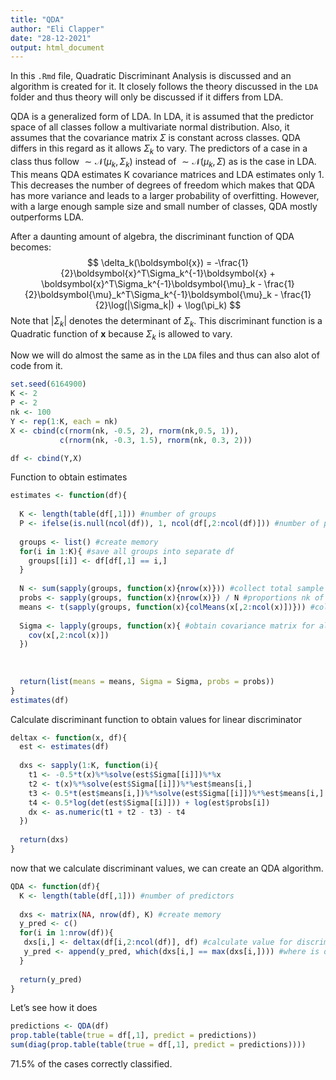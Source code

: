 ```yaml
---
title: "QDA"
author: "Eli Clapper"
date: "28-12-2021"
output: html_document
---
```


In this `.Rmd` file, Quadratic Discriminant Analysis is discussed and an algorithm is created for it. It closely follows the theory discussed in the `LDA` folder and thus theory will only be discussed if it differs from LDA.

QDA is a generalized form of LDA. In LDA, it is assumed that the predictor space of all classes follow a multivariate normal distribution. Also, it assumes that the covariance matrix $\Sigma$ is constant across classes. QDA differs in this regard as it allows $\Sigma_k$ to vary. The predictors of a case in a class thus follow $\sim\mathcal{N}(\mu_k, \Sigma_k)$ instead of $\sim\mathcal{N}(\mu_k, \Sigma)$ as is the case in LDA. This means QDA estimates K covariance matrices and LDA estimates only 1. This decreases the number of degrees of freedom which makes that QDA has more variance and leads to a larger probability of overfitting. However, with a large enough sample size and small number of classes, QDA mostly outperforms LDA.

After a daunting amount of algebra, the discriminant function of QDA becomes:
$$
\delta_k(\boldsymbol{x}) = -\frac{1}{2}\boldsymbol{x}^T\Sigma_k^{-1}\boldsymbol{x} + \boldsymbol{x}^T\Sigma_k^{-1}\boldsymbol{\mu}_k - \frac{1}{2}\boldsymbol{\mu}_k^T\Sigma_k^{-1}\boldsymbol{\mu}_k - \frac{1}{2}\log(|\Sigma_k|) + \log(\pi_k)
$$
Note that $|\Sigma_k|$ denotes the determinant of $\Sigma_k$.
This discriminant function is a Quadratic function of $\boldsymbol{x}$ because $\Sigma_k$ is allowed to vary.

Now we will do almost the same as in the `LDA` files and thus can also alot of code from it.

```r
set.seed(6164900)
K <- 2
P <- 2
nk <- 100
Y <- rep(1:K, each = nk)
X <- cbind(c(rnorm(nk, -0.5, 2), rnorm(nk,0.5, 1)),
           c(rnorm(nk, -0.3, 1.5), rnorm(nk, 0.3, 2)))

df <- cbind(Y,X)

```

Function to obtain estimates
```r
estimates <- function(df){
  
  K <- length(table(df[,1])) #number of groups
  P <- ifelse(is.null(ncol(df)), 1, ncol(df[,2:ncol(df)])) #number of predictors
  
  groups <- list() #create memory
  for(i in 1:K){ #save all groups into separate df
    groups[[i]] <- df[df[,1] == i,]
  }
  
  N <- sum(sapply(groups, function(x){nrow(x)})) #collect total sample size
  probs <- sapply(groups, function(x){nrow(x)}) / N #proportions nk of N
  means <- t(sapply(groups, function(x){colMeans(x[,2:ncol(x)])})) #collect column means. the first row are means for group 1.
  
  Sigma <- lapply(groups, function(x){ #obtain covariance matrix for all groups
    cov(x[,2:ncol(x)])
  }) 
  
  
  
  return(list(means = means, Sigma = Sigma, probs = probs))
}
estimates(df)
```

Calculate discriminant function to obtain values for linear discriminator
```r
deltax <- function(x, df){
  est <- estimates(df)
  
  dxs <- sapply(1:K, function(i){
    t1 <- -0.5*t(x)%*%solve(est$Sigma[[i]])%*%x
    t2 <- t(x)%*%solve(est$Sigma[[i]])%*%est$means[i,]
    t3 <- 0.5*t(est$means[i,])%*%solve(est$Sigma[[i]])%*%est$means[i,]
    t4 <- 0.5*log(det(est$Sigma[[i]])) + log(est$probs[i])
    dx <- as.numeric(t1 + t2 - t3) - t4
  })
  
  return(dxs)
}

```
now that we calculate discriminant values, we can create an QDA algorithm.

```r
QDA <- function(df){
  K <- length(table(df[,1])) #number of predictors
  
  dxs <- matrix(NA, nrow(df), K) #create memory
  y_pred <- c()
  for(i in 1:nrow(df)){
   dxs[i,] <- deltax(df[i,2:ncol(df)], df) #calculate value for discriminant function for each case
   y_pred <- append(y_pred, which(dxs[i,] == max(dxs[i,]))) #where is dk(x) largest?
  }
  
  return(y_pred)
}
```

Let's see how it does
```r
predictions <- QDA(df)
prop.table(table(true = df[,1], predict = predictions))
sum(diag(prop.table(table(true = df[,1], predict = predictions))))

```
71.5% of the cases correctly classified.
